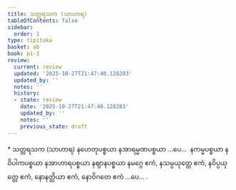 ```yaml
---
title: သတ္တရသက (သာဟာရ)
tableOfContents: false
sidebar:
  order: 1
type: tipitaka
basket: ab
book: p1-1
review:
  current: review
  updated: '2025-10-27T21:47:40.128283'
  updated_by: ''
  notes: ''
  history:
  - state: review
    date: '2025-10-27T21:47:40.128283'
    updated_by: ''
    notes: ''
    previous_state: draft
---
```



<ReviewStatus review={frontmatter.review} showDetails={true} />

<HypothesisAnnotation frontmatter={frontmatter} />

<DynamicBreadcrumb />

<Paragraph type="center" book="p1-1">
* သတ္တရသက (သာဟာရ)
</Paragraph>

<Paragraph number="1185" book="p1-1">
နဟေတုပစ္စယာ နအာရမ္မဏပစ္စယာ …ပေ…  နကမ္မပစ္စယာ နဝိပါကပစ္စယာ နအာဟာရပစ္စယာ နဈာနပစ္စယာ နမဂ္ဂေ ဧကံ, နသမ္ပယုတ္တေ ဧကံ, နဝိပ္ပယုတ္တေ ဧကံ, နောနတ္ထိယာ ဧကံ, နောဝိဂတေ ဧကံ …ပေ… .
</Paragraph>